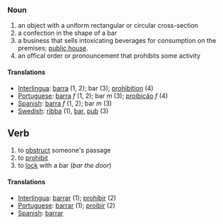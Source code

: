 ===Noun===
# an object with a uniform rectangular or circular cross-section
# a confection in the shape of a bar
# a business that sells intoxicating beverages for consumption on the premises; [[public house]].
# an offical order or pronouncement that prohibits some activity
====Translations====
*[[Interlingua]]: [[barra]] (1, 2); bar (3); [[prohibition]] (4)
*[[Portuguese]]: [[barra]] ''f'' (1, 2); bar ''m'' (3); [[proibição]] ''f'' (4)
*[[Spanish]]: [[barra]] ''f'' (1, 2); bar ''m'' (3)
*[[Swedish]]: [[ribba]] (1), [[bar]], [[pub]] (3)

==Verb==
# to [[obstruct]] someone's passage
# to [[prohibit]]
# to [[lock]] with a bar (''bar the door'')

====Translations====
*[[Interlingua]]: [[barrar]] (1); [[prohibir]] (2)
*[[Portuguese]]: [[barrar]] (1); [[proibir]] (2)
*[[Spanish]]: [[barrar]]